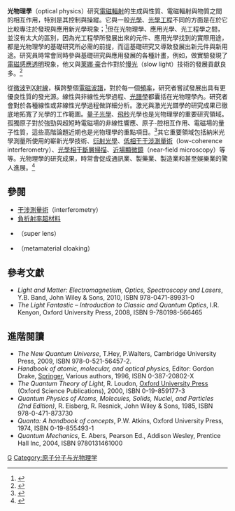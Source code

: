 {{NoteTA|G1=物理學}}
'''光物理學'''（optical physics）研究[[電磁輻射|電磁輻射]]的生成與性質、電磁輻射與物質之間的相互作用，特別是其控制與操縱。它與一般[[光學|光學]]、[[光學工程|光學工程]]不同的方面是在於它比較專注於發現與應用新光學現象；<ref>{{cite web
 | title =Optical Physics
 | publisher =University of Arizona
 | url =http://www.optics.arizona.edu/research/faculty-specialties/optical-physics
 | accessdate =Apr 23, 2014
 | archive-date =2019-05-13
 | archive-url =https://web.archive.org/web/20190513183339/http://www.optics.arizona.edu/research/faculty-specialties/optical-physics
 | dead-url =no
 }}</ref>但在光物理學、應用光學、光工程學之間，並沒有太大的區別，因為光工程學所發展出來的元件、應用光學找到的實際用途，都是光物理學的基礎研究所必需的前提，而這基礎研究又導致發展出新元件與新用途。研究員時常會同時參與基礎研究與應用發展的各種計畫，例如，{{le|史蒂芬·哈瑞斯|Stephen E. Harris}}做實驗發現了[[電磁感應透明|電磁感應透明]]現象，他又與[[莱娜·豪|莱娜·豪]]合作對於[[慢光|慢光]]（slow light）技術的發展貢獻良多。<ref>{{cite web |url=http://sciencewatch.com/nobel/predictions/slow-light |title=Slow Light |work=Science Watch |accessdate=Jan 22, 2013 |archive-date=2017-07-26 |archive-url=https://web.archive.org/web/20170726203154/http://sciencewatch.com/nobel/predictions/slow-light |dead-url=no }}</ref>

從[[微波|微波]]到[[X射線|X射線]]，橫跨整個[[電磁波譜|電磁波譜]]，對於每一個[[頻率|頻率]]，研究者嘗試發展出具有更優良性質的發光源。線性與非線性光學過程、[[光譜學|光譜學]]都囊括在光物理學內。研究者會對於各種線性或非線性光學過程做詳細分析。激光與激光光譜學的研究成果已徹底地拓寬了光學的工作範圍。[[量子光學|量子光學]]、[[飛秒|飛秒]]光學也是光物理學的重要研究領域。孤獨原子對於強勁與超短時電磁場的非線性響應、原子-腔相互作用、電磁場的量子性質，這些高階論題近期也是光物理學的重點項目。<ref>{{cite web
 | title =Experimental Atomic Molecular and Optical Physics
 | work =Where Discoveries Begin
 | publisher =National Science Foundation
 | url =https://www.nsf.gov/funding/pgm_summ.jsp?pims_id=13622
 | accessdate =Apr 23, 2014
 | archive-date =2014-04-19
 | archive-url =https://web.archive.org/web/20140419134515/http://www.nsf.gov/funding/pgm_summ.jsp?pims_id=13622
 | dead-url =no
 }}</ref>其它重要領域包括納米光學測量所使用的嶄新光學技術、[[衍射|衍射光學]]、[[低相干干涉測量術|低相干干涉測量術]]（low-coherence interferometry）、[[光學相干斷層掃描|光學相干斷層掃描]]、[[近場顯微鏡|近場顯微鏡]]（near-field microscopy）等等。光物理學的研究成果，時常會促成通訊業、製藥業、製造業和甚至娛樂業的驚人進展。<ref>{{cite web
 | title =Case study: Lasers
 | publisher =Institute of Physics
 | url =https://www.iop.org/cs/page_43644.html
 | accessdate =Apr 23, 2014
 | archive-date =2014-04-24
 | archive-url =https://web.archive.org/web/20140424093759/https://www.iop.org/cs/page_43644.html
 | dead-url =no
 }}</ref>

==參閱==
*[[干涉測量術|干涉測量術]]（interferometry）
*[[負折射率超材料|負折射率超材料]]
*{{le|超透鏡|Superlens}}（super lens）
*{{le|特異材料隱形技術|Metamaterial_cloaking}}（metamaterial cloaking）

==參考文獻==
{{reflist}}
* ''Light and Matter: Electromagnetism, Optics, Spectroscopy and Lasers'', Y.B. Band, John Wiley & Sons, 2010, ISBN 978-0471-89931-0
* ''The Light Fantastic – Introduction to Classic and Quantum Optics'', I.R. Kenyon, Oxford University Press, 2008, ISBN 9-780198-566465

==進階閱讀==
* ''The New Quantum Universe'', T.Hey, P.Walters, Cambridge University Press, 2009, ISBN 978-0-521-56457-2.
* ''Handbook of atomic, molecular, and optical physics'', Editor: Gordon Drake, [[Springer_Science+Business_Media|Springer]], Various authors, 1996, ISBN 0-387-20802-X
* ''The Quantum Theory of Light'', R. Loudon, [[Oxford_University_Press|Oxford University Press]] (Oxford Science Publications), 2000, ISBN 0-19-859177-3
* ''Quantum Physics of Atoms, Molecules, Solids, Nuclei, and Particles (2nd Edition)'', R. Eisberg, R. Resnick, John Wiley & Sons, 1985, ISBN 978-0-471-873730
* ''Quanta: A handbook of concepts'', P.W. Atkins, Oxford University Press, 1974, ISBN 0-19-855493-1
* ''Quantum Mechanics'', E. Abers, Pearson Ed., Addison Wesley, Prentice Hall Inc, 2004, ISBN 9780131461000

{{Physics-footer}}
{{光學}}
{{DEFAULTSORT:G}}
[[Category:光學|G]]
[[Category:原子分子与光物理学|Category:原子分子与光物理学]]